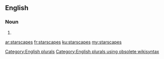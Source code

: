 ==English==

===Noun===
{{head|en}}

# {{plural of|starscape}}

[[Category:English plurals]][[Category:English plurals using obsolete wikisyntax]]

[[ar:starscapes]]
[[fr:starscapes]]
[[ku:starscapes]]
[[my:starscapes]]